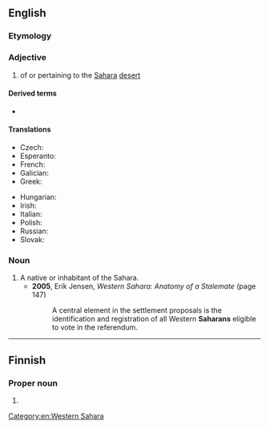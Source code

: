 ==English==

===Etymology===
{{suffix|en|Sahara|an}}

===Adjective===
{{en-adj}}

# of or pertaining to the [[Sahara]] [[desert]]

====Derived terms====
* {{l|en|sub-Saharan}}

====Translations====
{{trans-top|related to the Sahara desert}}
* Czech: {{t+|cs|saharský}}
* Esperanto: {{t|eo|sahara}}
* French: {{t+|fr|saharien|m}}
* Galician: {{t|gl|sahariano}}
* Greek: {{t|el|σαχάριος|m}}
{{trans-mid}}
* Hungarian: {{t|hu|szaharai}}
* Irish: {{t|ga|Sahárach}}
* Italian: {{t+|it|sahariano}}
* Polish: {{t+|pl|saharyjski}}
* Russian: {{t+|ru|саха́рский}}
* Slovak: {{t+|sk|saharský}}
{{trans-bottom}}

===Noun===
{{en-noun}}

# A native or inhabitant of the Sahara.
#* '''2005''', Erik Jensen, ''Western Sahara: Anatomy of a Stalemate'' (page 147)
#*: A central element in the settlement proposals is the identification and registration of all Western '''Saharans''' eligible to vote in the referendum.

[[Category:en:Western Sahara]]

----

==Finnish==

===Proper noun===
{{head|fi|proper noun form}}

# {{fi-form of|case=genitive|pl=singular|Sahara}}